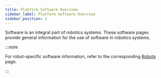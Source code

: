 ```yaml
---
title: Platform Software Overview
sidebar_label: Platform Software Overview
sidebar_position: 1
---
```


Software is an integral part of robotics systems. These software pages provide general
information for the use of software in robotics systems.

:::note

For robot-specific software information, refer to the corresponding [Robots](/docs/robots) page.

:::
